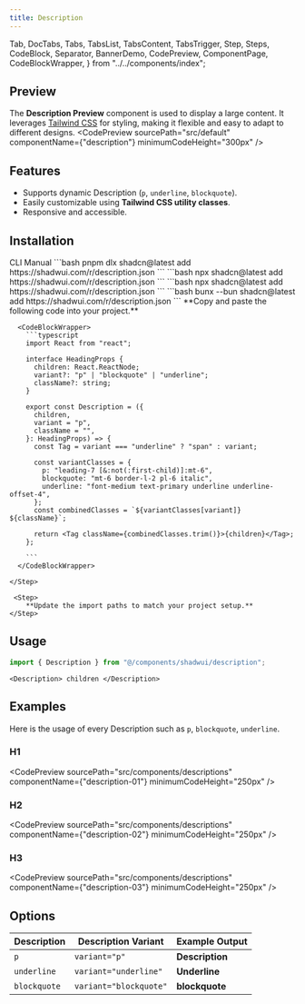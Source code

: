 ```yaml
---
title: Description
---
```


  Tab,
  DocTabs,
  Tabs,
  TabsList,
  TabsContent,
  TabsTrigger,
  Step,
  Steps,
  CodeBlock,
  Separator,
  BannerDemo,
  CodePreview,
  ComponentPage,
  CodeBlockWrapper,
} from "../../components/index";

## Preview
The **Description Preview** component is used to display a large content. It leverages [Tailwind CSS](https://tailwindcss.com) for styling, making it flexible and easy to adapt to different designs.
<CodePreview
  sourcePath="src/default"
  componentName={"description"}
  minimumCodeHeight="300px"
/>

## Features
- Supports dynamic Description (`p`, `underline`, `blockquote`).
- Easily customizable using **Tailwind CSS utility classes**.
- Responsive and accessible.

## Installation 
<Tabs defaultValue="cli">
  <TabsList className="pb-0 h-10 rounded-md bg-hidden">
    <TabsTrigger
      value="cli"
      className="relative rounded-t-sm px-2 py-0 data-[state=active]:text-chai data-[state=active]:shadow-none data-[state=active]:bg-hidden hover:cursor-pointer before:content-[''] before:absolute before:bottom-2.5 before:left-0 before:w-full before:h-[4px] before:bg-chai before:rounded-t-lg data-[state=active]:before:scale-x-100 before:scale-x-0 before:transition-transform before:duration-300"
    >
      CLI
    </TabsTrigger>
    <TabsTrigger
      value="manual"
      className="relative rounded-t-sm px-2 py-0 data-[state=active]:text-chai data-[state=active]:shadow-none data-[state=active]:bg-hidden hover:cursor-pointer before:content-[''] before:absolute before:bottom-2.5 before:left-0 before:w-full before:h-[4px] before:bg-chai before:rounded-t-lg data-[state=active]:before:scale-x-100 before:scale-x-0 before:transition-transform before:duration-300"
    >
      Manual
    </TabsTrigger>
  </TabsList>
  <Separator />
  <TabsContent value="cli" className="p-0 mt-0">
    <DocTabs items={["pnpm", "npm", "yarn", "bun"]}>
      <Tab value="pnpm">
        ```bash
        pnpm dlx shadcn@latest add https://shadwui.com/r/description.json
        ```
      </Tab>
      <Tab value="npm">
        ```bash
        npx shadcn@latest add https://shadwui.com/r/description.json
        ```
      </Tab>
      <Tab value="yarn">
        ```bash
        npx shadcn@latest add https://shadwui.com/r/description.json
        ```
      </Tab>
      <Tab value="bun">
        ```bash
        bunx --bun shadcn@latest add https://shadwui.com/r/description.json
        ```
      </Tab>
    </DocTabs>
  </TabsContent>

  <TabsContent value="manual" className="p-0 mt-0">
   <Steps>
    <Step>
      **Copy and paste the following code into your project.**

      <CodeBlockWrapper>
        ```typescript
        import React from "react";

        interface HeadingProps {
          children: React.ReactNode;
          variant?: "p" | "blockquote" | "underline";
          className?: string;
        }

        export const Description = ({
          children,
          variant = "p",
          className = "",
        }: HeadingProps) => {
          const Tag = variant === "underline" ? "span" : variant;

          const variantClasses = {
            p: "leading-7 [&:not(:first-child)]:mt-6",
            blockquote: "mt-6 border-l-2 pl-6 italic",
            underline: "font-medium text-primary underline underline-offset-4",
          };
          const combinedClasses = `${variantClasses[variant]} ${className}`;

          return <Tag className={combinedClasses.trim()}>{children}</Tag>;
        };

        ```
      </CodeBlockWrapper>

    </Step>

     <Step>
        **Update the import paths to match your project setup.**
    </Step>
   </Steps>
  </TabsContent>
</Tabs>

## Usage
```jsx
import { Description } from "@/components/shadwui/description";
```

```tsx
<Description> children </Description>
```

## Examples
Here is the usage of every Description such as `p`, `blockquote`, `underline`.

### H1
<CodePreview
  sourcePath="src/components/descriptions"
  componentName={"description-01"}
  minimumCodeHeight="250px"
/>

### H2
<CodePreview
  sourcePath="src/components/descriptions"
  componentName={"description-02"}
  minimumCodeHeight="250px"
/>

### H3
<CodePreview
  sourcePath="src/components/descriptions"
  componentName={"description-03"}
  minimumCodeHeight="250px"
/> 

## Options
| Description   |     Description Variant     |   Example Output    |
| ------------- | --------------------------- | ------------------- |
| `p`           | `variant="p"`               | **Description**     |
| `underline`   | `variant="underline"`       | **Underline**       |
| `blockquote`  | `variant="blockquote"`      | **blockquote**      |